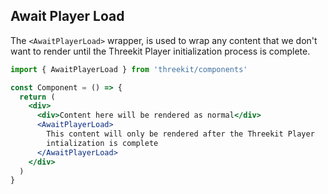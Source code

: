 
<Meta title="Wrappers/Await Player Load" />

## Await Player Load

The `<AwaitPlayerLoad>` wrapper, is used to wrap any content that we don't want to render until the Threekit Player initialization process is complete.

```jsx
import { AwaitPlayerLoad } from 'threekit/components'

const Component = () => {
  return (
    <div>
      <div>Content here will be rendered as normal</div>
      <AwaitPlayerLoad>
        This content will only be rendered after the Threekit Player
        intialization is complete
      </AwaitPlayerLoad>
    </div>
  )
}
```
